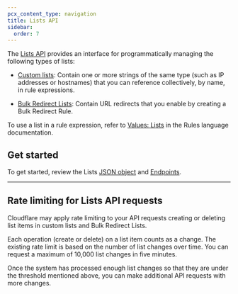 ```yaml
---
pcx_content_type: navigation
title: Lists API
sidebar:
  order: 7
---
```


The [Lists API](/api/resources/rules/subresources/lists/) provides an interface for programmatically managing the following types of lists:

- [Custom lists](/waf/tools/lists/custom-lists/): Contain one or more strings of the same type (such as IP addresses or hostnames) that you can reference collectively, by name, in rule expressions.

- [Bulk Redirect Lists](/rules/url-forwarding/bulk-redirects/concepts/#bulk-redirect-lists): Contain URL redirects that you enable by creating a Bulk Redirect Rule.

To use a list in a rule expression, refer to [Values: Lists](/ruleset-engine/rules-language/values/#lists) in the Rules language documentation.

## Get started

To get started, review the Lists [JSON object](/waf/tools/lists/lists-api/json-object/) and [Endpoints](/waf/tools/lists/lists-api/endpoints/).

---

## Rate limiting for Lists API requests

Cloudflare may apply rate limiting to your API requests creating or deleting list items in custom lists and Bulk Redirect Lists.

Each operation (create or delete) on a list item counts as a change. The existing rate limit is based on the number of list changes over time. You can request a maximum of 10,000 list changes in five minutes.

Once the system has processed enough list changes so that they are under the threshold mentioned above, you can make additional API requests with more changes.

